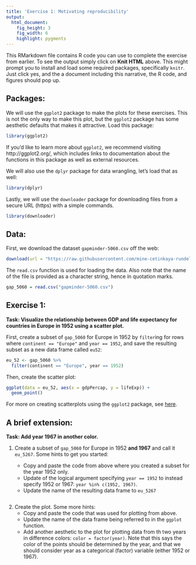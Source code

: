 ```yaml
---
title: 'Exercise 1: Motivating reproducibility'
output:
  html_document:
    fig_height: 3
    fig_width: 6
    highlight: pygments
---
```


This RMarkdown file contains R code you can use to complete the exercise from earlier. To see the output simply click on **Knit HTML** above. This might prompt you to install and load some required packages, specifically `knitr`. Just click yes, and the a document including this narrative, the R code, and figures should pop up.


## Packages:

We will use the `ggplot2` package to make the plots for these exercises. This is not the only way to make this plot, but the `ggplot2` package has some aesthetic defaults that makes it attractive. Load this package:

```r
library(ggplot2)
```

If you'd like to learn more about `ggplot2`, we recommend visiting http://ggplot2.org/, which includes links to documentation about the functions in this package as well as external resources.

We will also use the `dplyr` package for data wrangling, let's load that as well:

```r
library(dplyr)
```

Lastly, we will use the `downloader` package for downloading files from a secure URL (https) with a simple commands.

```r
library(downloader)
```


## Data: 

First, we download the dataset `gapminder-5060.csv` off the web:
```r
download(url = "https://raw.githubusercontent.com/mine-cetinkaya-rundel/reproducibility-uscots15/master/data/gapminder-5060.csv", destfile = "gapminder-5060.csv")
```

The `read.csv` function is used for loading the data. Also note that the name of the file is provided as a character string, hence in quotation marks.

```r
gap_5060 = read.csv("gapminder-5060.csv")
```


## Exercise 1: 

**Task: Visualize the relationship between GDP and life expectancy for countries in Europe in 1952 using a scatter plot.**

First, create a subset of `gap_5060` for Europe in 1952 by `filter`ing for rows where `continent == "Europe"` and `year == 1952`, and save the resulting subset as a new data frame called `eu52`:

```r
eu_52 <- gap_5060 %>%
  filter(continent == "Europe", year == 1952)
```

Then, create the scatter plot:
```r
ggplot(data = eu_52, aes(x = gdpPercap, y = lifeExp)) +
  geom_point()                                          
```

For more on creating scatterplots using the `ggplot2` package, see [here](http://docs.ggplot2.org/current/geom_point.html).


## A brief extension:

**Task: Add year 1967 in another color.**

1. Create a subset of `gap_5060` for Europe in 1952 **and 1967** and call it `eu_5267`. Some hints to get you started:

    * Copy and paste the code from above where you created a subset for the year 1952 only.
    * Update of the logical argument specifying `year == 1952` to instead specify 1952 or 1967: `year %in% c(1952, 1967)`.
    * Update the name of the resulting data frame to `eu_5267`

```r

```

2. Create the plot. Some more hints:
    * Copy and paste the code that was used for plotting from above.
    * Update the name of the data frame being referred to in the `ggplot` function.
    * Add another aesthetic to the plot for plotting data from th two years in difference colors: `color = factor(year)`. Note that this says the color of the points should be determined by the year, and that we should consider year as a categorical (factor) variable (either 1952 or 1967).

```r
                                        
```

